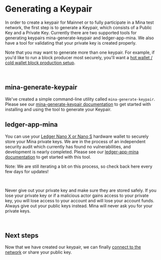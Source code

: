 
# Generating a Keypair

In order to create a keypair for Mainnet or to fully participate in a Mina test network, the first step is to generate a Keypair, which consists of a Public Key and a Private Key. Currently there are two supported tools for generating keypairs mina-generate-keypair and ledger-app-mina. We also have a tool for validating that your private key is created properly.

Note that you may want to generate more than one keypair. For example, if you'd like to run a block producer most securely, you'll want a [hot wallet / cold wallet block production setup](/docs/hot-cold-block-production).

<br />

## mina-generate-keypair

We've created a simple command-line utility called `mina-generate-keypair`. Please see our [mina-generate-keypair documentation](/docs/keypair/mina-generate-keypair) to get started with installing and using the tool to generate your Keypair.

## ledger-app-mina 

You can use your [Ledger Nano X or Nano S](https://www.ledger.com/) hardware wallet to securely store your Mina private keys. We are in the process of an independent security audit which currently has found no vulnerabilities, and development is nearly completed. Please see our [ledger-app-mina documentation](/docs/keypair/ledger-app-mina) to get started with this tool.

Note: We are still iterating a bit on this process, so check back here every few days for updates!

<br />

<Alert kind="warning">

Never give out your private key and make sure they are stored safely. If you lose your private key or if a malicious actor gains access to your private key, you will lose access to your account and will lose your account funds. Always give out your public keys instead. Mina will never ask you for your private keys.

</Alert>

<br />

## Next steps

Now that we have created our keypair, we can finally [connect to the network](/docs/connecting) or share your public key.
